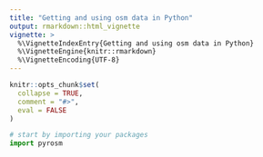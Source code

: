 ```yaml
---
title: "Getting and using osm data in Python"
output: rmarkdown::html_vignette
vignette: >
  %\VignetteIndexEntry{Getting and using osm data in Python}
  %\VignetteEngine{knitr::rmarkdown}
  %\VignetteEncoding{UTF-8}
---
```


```r
knitr::opts_chunk$set(
  collapse = TRUE,
  comment = "#>",
  eval = FALSE
)
```

```python
# start by importing your packages
import pyrosm
```
